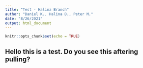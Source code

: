 ```yaml
---
title: "Test - Halina Branch"
author: "Daniel K., Halina D., Peter M."
date: "8/26/2021"
output: html_document
---
```


```r
knitr::opts_chunk$set(echo = TRUE)
```

## Hello this is a test. Do you see this aftering pulling? 